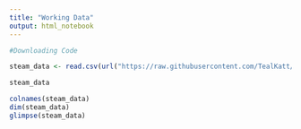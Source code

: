 ---
title: "Working Data"
output: html_notebook
---

```{r}
#Downloading Code

steam_data <- read.csv(url("https://raw.githubusercontent.com/TealKatt/Data-Science-Project/main/Project/data/steam.csv?token=AU22RCO6KMDCLO35MYXB3NTBWFJN2"))

steam_data

colnames(steam_data)
dim(steam_data)
glimpse(steam_data)
```


